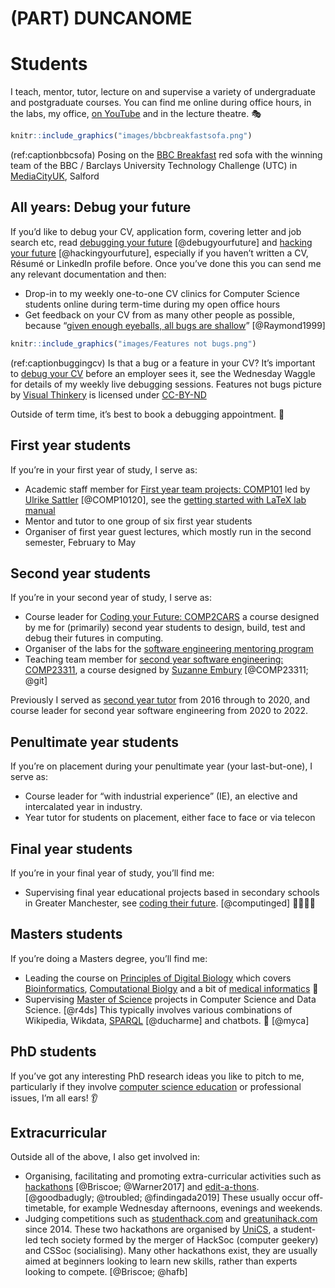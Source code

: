 # (PART) DUNCANOME {-}

# Students {#teaching}

I teach, mentor, tutor, lecture on and supervise a variety of undergraduate and postgraduate courses. You can find me online during office hours, in the labs, my office, [on YouTube](https://www.youtube.com/channel/UCLBv_u8JmyUPqmRALIjVnLg) and in the lecture theatre. 🎭

```r
knitr::include_graphics("images/bbcbreakfastsofa.png")
```
(ref:captionbbcsofa) Posing on the [BBC Breakfast](https://en.wikipedia.org/wiki/BBC_Breakfast) red sofa with the winning team of the BBC / Barclays University Technology Challenge (UTC) in [MediaCityUK](https://en.wikipedia.org/wiki/MediaCityUK), Salford

## All years: Debug your future {#allyears}

If you'd like to debug your CV, application form, covering letter and job search etc, read [debugging your future](https://www.cdyf.me/debugging) [@debugyourfuture] and [hacking your future](https://www.cdyf.me/hacking) [@hackingyourfuture], especially if you haven't written a CV, Résumé or LinkedIn profile before. Once you've done this you can send me any relevant documentation and then:

* Drop-in to my weekly one-to-one CV clinics for Computer Science students online during term-time during my open office hours
* Get feedback on your CV from as many other people as possible, because "[given enough eyeballs, all bugs are shallow](https://en.wikipedia.org/wiki/Linus%27s_law)" [@Raymond1999]

```r
knitr::include_graphics("images/Features not bugs.png")
```

(ref:captionbuggingcv) Is that a bug or a feature in your CV? It's important to [debug your CV](https://www.cdyf.me/debugging) before an employer sees it, see the Wednesday Waggle for details of my weekly live debugging sessions. Features not bugs picture by [Visual Thinkery](https://visualthinkery.com) is licensed under [CC-BY-ND](https://creativecommons.org/licenses/by-nd/4.0/)  

Outside of term time, it's best to book a debugging appointment. 🐛

## First year students {#year1}

If you're in your first year of study, I serve as:

* Academic staff member for [First year team projects: COMP101](https://studentnet.cs.manchester.ac.uk/ugt/COMP10120/syllabus/) led by [Ulrike Sattler](http://www.cs.man.ac.uk/~sattler/) [@COMP10120], see the [getting started with LaTeX lab manual](http://latex4year1.netlify.app)
* Mentor and tutor to one group of six first year students
* Organiser of first year guest lectures, which mostly run in the second semester, February to May





## Second year students {#year2}

If you're in your second year of study, I serve as:

* Course leader for [Coding your Future: COMP2CARS](https://www.cdyf.me/) a course designed by me for (primarily) second year students to design, build, test and debug their futures in computing.
* Organiser of the labs for the [software engineering mentoring program](https://www.cs.manchester.ac.uk/connect/business-engagement/industrial-mentoring/)
* Teaching team member for [second year software engineering: COMP23311](https://studentnet.cs.manchester.ac.uk/ugt/COMP23311/syllabus/), a course designed by [Suzanne Embury](http://www.cs.man.ac.uk/~embury/) [@COMP23311; @git]

Previously I served as [second year tutor](https://studentnet.cs.manchester.ac.uk/ugt/year2/) from 2016 through to 2020, and course leader for second year software engineering from 2020 to 2022.

## Penultimate year students {#penultimate}

If you're on placement during your penultimate year (your last-but-one), I serve as:

* Course leader for "with industrial experience" (IE), an elective and intercalated year in industry.
* Year tutor for students on placement, either face to face or via telecon

## Final year students {#finalyear}

If you're in your final year of study, you'll find me:

* Supervising final year educational projects based in secondary schools in Greater Manchester, see [coding their future](https://personalpages.manchester.ac.uk/staff/duncan.hull/coding-their-future). [@computinged] 👩‍💻👨‍💻

## Masters students {#masters}

If you're doing a Masters degree, you'll find me:

* Leading the course on [Principles of Digital Biology](http://studentnet.cs.manchester.ac.uk/pgt/COMP60532/syllabus/) which covers [Bioinformatics](https://en.wikipedia.org/wiki/Bioinformatics), [Computational Biolgy](https://en.wikipedia.org/wiki/Computational_biology) and a bit of [medical informatics](https://en.wikipedia.org/wiki/Health_informatics) 🧬
* Supervising [Master of Science](https://www.cs.manchester.ac.uk/study/masters/) projects in Computer Science and Data Science. [@r4ds] This typically involves various combinations of Wikipedia, Wikdata, [SPARQL](https://en.wikipedia.org/wiki/SPARQL) [@ducharme] and chatbots. 🤖 [@myca]

## PhD students {#phds}

If you've got any interesting PhD research ideas you like to pitch to me, particularly if they involve [computer science education](https://sigcse.cs.manchester.ac.uk) or professional issues, I'm all ears! 👂

## Extracurricular

Outside all of the above, I also get involved in:

* Organising, facilitating and promoting extra-curricular activities such as [hackathons](https://en.wikipedia.org/wiki/Hackathon) [@Briscoe; @Warner2017] and [edit-a-thons](https://en.wikipedia.org/wiki/Edit-a-thon). [@goodbadugly; @troubled; @findingada2019] These usually occur off-timetable, for example Wednesday afternoons, evenings and weekends.
* Judging competitions such as [studenthack.com](https://www.studenthack.com) and [greatunihack.com](https://greatunihack.com) since 2014. These two hackathons are organised by [UniCS](https://www.unicsmcr.com/), a student-led tech society formed by the merger of HackSoc (computer geekery) and CSSoc (socialising). Many other hackathons exist, they are usually aimed at beginners looking to learn new skills, rather than experts looking to compete. [@Briscoe; @hafb]
